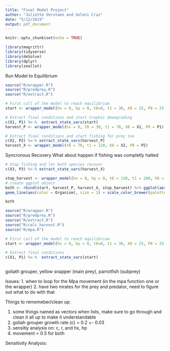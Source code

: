 ```yaml
---
title: "Final Model Project"
author: "Juliette Verstaen and Seleni Cruz"
date: "5/12/2019"
output: pdf_document
---
```


```r
knitr::opts_chunk$set(echo = TRUE)
```

```r

library(magrittr)
library(tidyverse)
library(deSolve)
library(dplyr)
library(zeallot)

```



Run Model to Equilibrium
```r

source("R/wrapper.R")
source("R/predprey.R")
source("R/extract.R")

# First call of the model to reach equilibrium
start <- wrapper_model(hx = 0, hp = 0, t0=0, t1 = 30, X0 = 25, P0 = 25)

# Extract final conditions and start trophic downgrading
c(X1, P1) %<-%  extract_state_vars(start)
harvest_P <- wrapper_model(hx = 0, t0 = 30, t1 = 70, X0 = X1, P0 = P1)

# Extract final conditions and start fishing for prey too
c(X2, P2) %<-% extract_state_vars(harvest_P)
harvest_X <- wrapper_model(t0 = 70, t1 = 120, X0 = X2, P0 = P2)

```

Syncronous Recovery
What about happen if fishing was completly halted
```r

# Stop fishing and let both species recover
c(X3, P3) %<-% extract_state_vars(harvest_X)

stop_harvest <- wrapper_model(hx = 0, hp = 0, t0 = 120, t1 = 200, X0 = X3, P0 = P3)
# create ggplot object
both <- rbind(start, harvest_P, harvest_X, stop_harvest) %>% ggplot(aes(x = Time, y = Abundance)) +
geom_line(aes(color = Organism), size = 1) + scale_color_brewer(palette = "Set1") + theme(legend.position = "none")

both

```


```r

source("R/wrapper.R")
source("R/predprey.R")
source("R/extract.R")
source("R/calc_harvest.R")
source("R/mpa.R")

# First call of the model to reach equilibrium
start <- wrapper_model(hx = 0, hp = 0, t0=0, t1 = 30, X0 = 25, P0 = 25)

# Extract final conditions 
c(X1, P1) %<-%  extract_state_vars(start)



```

goliath grouper, yellow snapper (main prey), parrotfish (subprey) 

Issues:
1. when to loop for the Mpa movement (in the mpa function one or the wrapper)
2. have two mrates for the prey and predator, need to figure out what to do with that

Things to rememeber/clean up:

1. some things named as vectors when lists, make sure to go through and clean it all up to make it understandable
2. goliah grouper growth rate (c) = 0.2 +- 0.03
3. sensitiy analysis on: c, r, and hx, hp
4. movement = 0.5 for both

Sensitivity Analysis:



